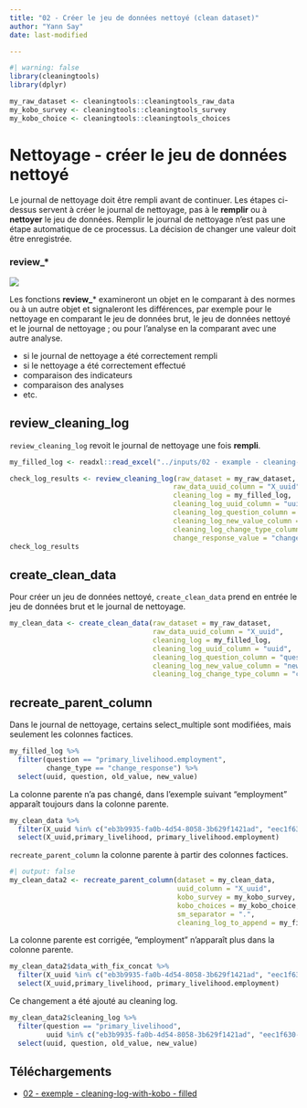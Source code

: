 ```yaml
---
title: "02 - Créer le jeu de données nettoyé (clean dataset)"
author: "Yann Say"
date: last-modified

---
```


```r
#| warning: false
library(cleaningtools)
library(dplyr)

my_raw_dataset <- cleaningtools::cleaningtools_raw_data
my_kobo_survey <- cleaningtools::cleaningtools_survey
my_kobo_choice <- cleaningtools::cleaningtools_choices
```

# Nettoyage - créer le jeu de données nettoyé

::: callout-important
Le journal de nettoyage doit être rempli avant de continuer. Les étapes ci-dessus servent à créer le journal de nettoyage, pas à le **remplir** ou à **nettoyer** le jeu de données. Remplir le journal de nettoyage n'est pas une étape automatique de ce processus. La décision de changer une valeur doit être enregistrée.
:::

::: {.callout-tip appearance="minimal"}
### review\_\*

![](../config/images/verb - review.png)

Les fonctions **review_**\* examineront un objet en le comparant à des normes ou à un autre objet et signaleront les différences, par exemple pour le nettoyage en comparant le jeu de données brut, le jeu de données nettoyé et le journal de nettoyage ; ou pour l'analyse en la comparant avec une autre analyse.

-   si le journal de nettoyage a été correctement rempli
-   si le nettoyage a été correctement effectué
-   comparaison des indicateurs
-   comparaison des analyses
-   etc.

:::

## review_cleaning_log

`review_cleaning_log` revoit le journal de nettoyage une fois **rempli**.

```r
my_filled_log <- readxl::read_excel("../inputs/02 - example - cleaning-log-with-kobo - filled.xlsx", sheet = 2)

check_log_results <- review_cleaning_log(raw_dataset = my_raw_dataset,
                                        raw_data_uuid_column = "X_uuid",
                                        cleaning_log = my_filled_log, 
                                        cleaning_log_uuid_column = "uuid",
                                        cleaning_log_question_column = "question",
                                        cleaning_log_new_value_column = "new_value",
                                        cleaning_log_change_type_column = "change_type",
                                        change_response_value = "change_response")
check_log_results
```

## create_clean_data

Pour créer un jeu de données nettoyé, `create_clean_data` prend en entrée le jeu de données brut et le journal de nettoyage.

```r
my_clean_data <- create_clean_data(raw_dataset = my_raw_dataset,
                                   raw_data_uuid_column = "X_uuid",
                                   cleaning_log = my_filled_log, 
                                   cleaning_log_uuid_column = "uuid",
                                   cleaning_log_question_column = "question",
                                   cleaning_log_new_value_column = "new_value",
                                   cleaning_log_change_type_column = "change_type")
```

## recreate_parent_column

Dans le journal de nettoyage, certains select_multiple sont modifiées, mais seulement les colonnes factices.

```r
my_filled_log %>% 
  filter(question == "primary_livelihood.employment", 
         change_type == "change_response") %>% 
  select(uuid, question, old_value, new_value)
```

La colonne parente n'a pas changé, dans l'exemple suivant "employment" apparaît toujours dans la colonne parente.

```r
my_clean_data %>% 
  filter(X_uuid %in% c("eb3b9935-fa0b-4d54-8058-3b629f1421ad", "eec1f630-15d5-475e-a344-32bba74b32ea", "f1175d29-ce1f-43a7-b3d1-ee26cd1b8cdb")) %>% 
  select(X_uuid,primary_livelihood, primary_livelihood.employment)
```

`recreate_parent_column` la colonne parente à partir des colonnes factices.

```r
#| output: false
my_clean_data2 <- recreate_parent_column(dataset = my_clean_data,
                                         uuid_column = "X_uuid",
                                         kobo_survey = my_kobo_survey,
                                         kobo_choices = my_kobo_choice,
                                         sm_separator = ".", 
                                         cleaning_log_to_append = my_filled_log)
```

La colonne parente est corrigée, "employment" n'apparaît plus dans la colonne parente.

```r
my_clean_data2$data_with_fix_concat %>% 
  filter(X_uuid %in% c("eb3b9935-fa0b-4d54-8058-3b629f1421ad", "eec1f630-15d5-475e-a344-32bba74b32ea", "f1175d29-ce1f-43a7-b3d1-ee26cd1b8cdb")) %>% 
  select(X_uuid,primary_livelihood, primary_livelihood.employment)
```

Ce changement a été ajouté au cleaning log.

```r
my_clean_data2$cleaning_log %>% 
  filter(question == "primary_livelihood", 
         uuid %in% c("eb3b9935-fa0b-4d54-8058-3b629f1421ad", "eec1f630-15d5-475e-a344-32bba74b32ea", "f1175d29-ce1f-43a7-b3d1-ee26cd1b8cdb")) %>% 
  select(uuid, question, old_value, new_value)
```

## Téléchargements

- [02 - exemple - cleaning-log-with-kobo - filled](../inputs/02 - example - cleaning-log-with-kobo - filled.xlsx)
